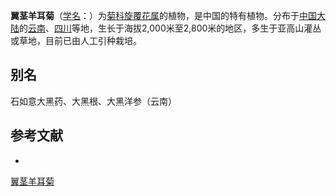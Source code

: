 {{Speciesbox
| name = 翼茎羊耳菊
| status = 
| status_system = 
| image =
| genus = Inula
| species = pterocaula
| authority = Franch.
}}

'''翼茎羊耳菊'''（[[学名|学名]]：{{lang|la|''Inula pterocaula''}}）为[[菊科|菊科]][[旋覆花属|旋覆花属]]的植物，是中国的特有植物。分布于[[中国大陆|中国大陆]]的[[云南|云南]]、[[四川|四川]]等地，生长于海拔2,000米至2,800米的地区，多生于亚高山灌丛或草地，目前已由人工引种栽培。

== 别名 ==
石如意大黑药、大黑根、大黑洋参（云南）

== 参考文献 ==
<div class="references-small">
* {{cite web| url =http://www.bioinfo.cn/db05/KmzwSpecies.php?action=view&id=4912| title =翼茎羊耳菊| work =《中国高等植物数据库全库》| publisher =中国科学院微生物研究所| author =昆明植物研究所| accessdate =2009-02-25| deadurl =yes| archiveurl =https://web.archive.org/web/20160305003306/http://www.bioinfo.cn/db05/KmzwSpecies.php?action=view&id=4912| archivedate =2016-03-05}}
</div>
{{Taxonbar|from=Q15231515}}

[[Category:旋覆花属|翼茎羊耳菊]]


{{植物小作品}}